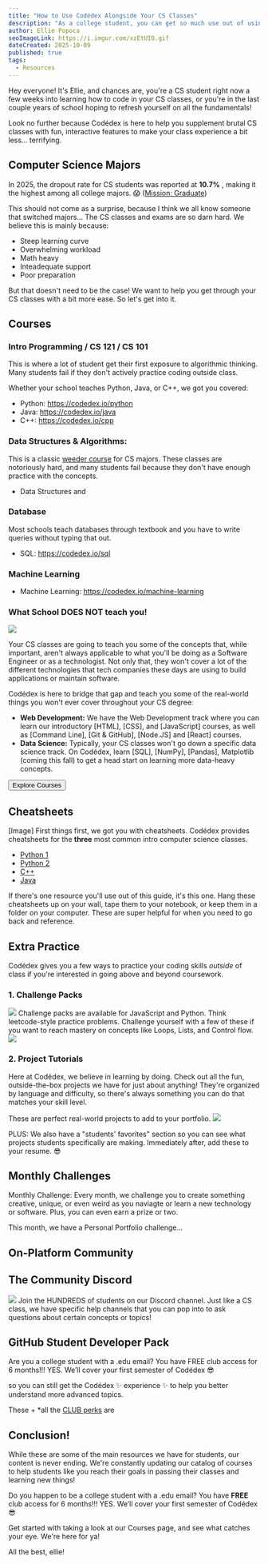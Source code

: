 ```yaml
---
title: "How to Use Codédex Alongside Your CS Classes"
description: "As a college student, you can get so much use out of using Codédex alongside your computer science classes, and we will show you how!"
author: Ellie Popoca
seoImageLink: https://i.imgur.com/xzEtUIO.gif
dateCreated: 2025-10-09
published: true
tags:
  - Resources
---
```


Hey everyone! It's Ellie, and chances are, you're a CS student right now a few weeks into learning how to code in your CS classes, or you're in the last couple years of school hoping to refresh yourself on all the fundamentals! 

Look no further because Codédex is here to help you supplement brutal CS classes with fun, interactive features to make your class experience a bit less... terrifying.  

## Computer Science Majors

In 2025, the dropout rate for CS students was reported at **10.7%** , making it the highest among all college majors. 😱 ([Mission: Graduate](https://missiongraduatenm.org/college-dropout-statistics))

This should not come as a surprise, because I think we all know someone that switched majors... The CS classes and exams are so darn hard. We believe this is mainly because:

- Steep learning curve
- Overwhelming workload
- Math heavy
- Inteadequate support
- Poor preparation

But that doesn't need to be the case! We want to help you get through your CS classes with a bit more ease. So let's get into it.

## Courses

### Intro Programming / CS 121 / CS 101

This is where a lot of student get their first exposure to algorithmic thinking. Many students fail if they don't actively practice coding outside class. 

Whether your school teaches Python, Java, or C++, we got you covered: 

- Python: https://codedex.io/python
- Java: https://codedex.io/java
- C++: https://codedex.io/cpp

### Data Structures & Algorithms: 

This is a classic [weeder course](https://en.wiktionary.org/wiki/weeder_course) for CS majors. These classes are notoriously hard, and many students fail because they don't have enough practice with the concepts.

- Data Structures and 

### Database

Most schools teach databases through textbook and you have to write queries without typing that out.

- SQL: https://codedex.io/sql 

### Machine Learning

- Machine Learning: https://codedex.io/machine-learning 

### What School DOES NOT teach you! 
![](https://i.imgur.com/aWpf3eP.png)

Your CS classes are going to teach you some of the concepts that, while important, aren't always applicable to what you'll be doing as a Software Engineer or as a technologist. Not only that, they won't cover a lot of the different technologies that tech companies these days are using to build applications or maintain software. 

Codédex is here to bridge that gap and teach you some of the real-world things you won't ever cover throughout your CS degree: 

- **Web Development:** We have the Web Development track where you can learn our introductory [HTML], [CSS], and [JavaScript] courses, as well as [Command Line], [Git & GitHub], [Node.JS] and [React] courses.
- **Data Science:** Typically, your CS classes won't go down a specific data science track. On Codédex, learn [SQL], [NumPy], [Pandas], Matplotlib (coming this fall) to get a head start on learning more data-heavy concepts.

<div style={{ display: "flex", justifyContent: "center", marginBottom: "1.2rem", transform: "scale(.9)" }}>
  <a style={{ all: "unset" }} href="https://www.codedex.io/courses" target="_blank" and rel="noopener noreferrer"><Button variant="yellow">Explore Courses</Button></a>
</div>

## Cheatsheets

[Image]
First things first, we got you with cheatsheets. Codédex provides cheatsheets for the **three** most common intro computer science classes. 
- [Python 1](https://www.codedex.io/assets/python-basics-1.pdf)
- [Python 2](https://www.codedex.io/assets/python-basics-2.pdf)
- [C++](https://www.codedex.io/assets/cpp-basics-1.pdf)
- [Java](https://www.codedex.io/assets/java-basics-1.pdf)

If there's one resource you'll use out of this guide, it's this one. Hang these cheatsheets up on your wall, tape them to your notebook, or keep them in a folder on your computer. These are super helpful for when you need to go back and reference. 
## Extra Practice
Codédex gives you a few ways to practice your coding skills *outside* of class if you're interested in going above and beyond coursework. 

### 1. Challenge Packs

![](https://i.imgur.com/Lfg50P4.png)
Challenge packs are available for JavaScript and Python. Think leetcode-style practice problems. Challenge yourself with a few of these if you want to reach mastery on concepts like Loops, Lists, and Control flow. 
![](https://i.imgur.com/vr5jeFd.png)

### 2. Project Tutorials

Here at Codédex, we believe in learning by doing. Check out all the fun, outside-the-box projects we have for just about anything! They're organized by language and difficulty, so there's always something you can do that matches your skill level. 

These are perfect real-world projects to add to your portfolio.
![](https://i.imgur.com/6hFm9Dc.jpeg)

PLUS: We also have a "students' favorites" section so you can see what projects students specifically are making. Immediately after, add these to your resume. 😎

## Monthly Challenges

Monthly Challenge: Every month, we challenge you to create something creative, unique, or even weird as you naviagte or learn a new technology or software. Plus, you can even earn a prize or two. 

This month, we have a Personal Portfolio challenge...

## On-Platform Community

## The Community Discord
![](https://i.imgur.com/6hFm9Dc.jpeg)
Join the HUNDREDS of students on our Discord channel. Just like a CS class, we have specific help channels that you can pop into to ask questions about certain concepts or topics! 

## GitHub Student Developer Pack

Are you a college student with a .edu email? You have FREE club access for 6 months!!! YES. We’ll cover your first semester of Codédex 😎

so you can still get the Codédex ✨ experience ✨ to help you better understand more advanced topics. 

These + *all the [CLUB perks](https://www.codedex.io/pricing) are 

## Conclusion! 

While these are some of the main resources we have for students, our content is never ending. We're constantly updating our catalog of courses to help students like you reach their goals in passing their classes and learning new things! 

Do you happen to be a college student with a .edu email? You have **FREE** club access for 6 months!!! YES. We’ll cover your first semester of Codédex 😎

Get started with taking a look at our Courses page, and see what catches your eye. We're here for ya! 

All the best,
ellie! 



